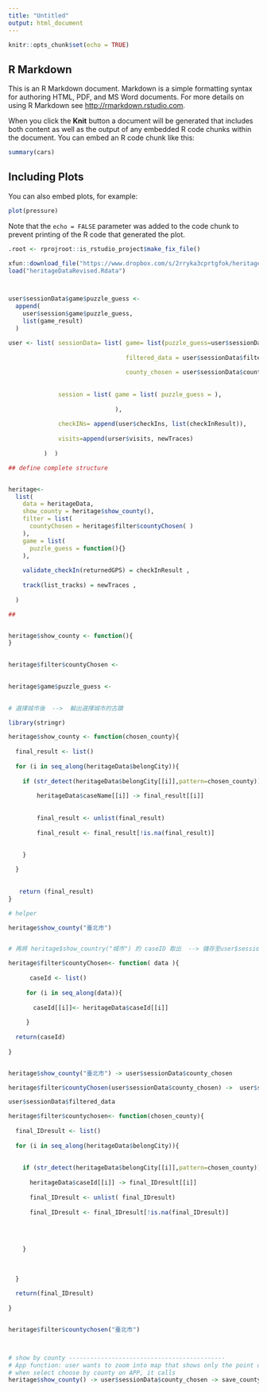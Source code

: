 ---
title: "Untitled"
output: html_document
---

```{r setup, include=FALSE}
knitr::opts_chunk$set(echo = TRUE)
```

## R Markdown

This is an R Markdown document. Markdown is a simple formatting syntax for authoring HTML, PDF, and MS Word documents. For more details on using R Markdown see <http://rmarkdown.rstudio.com>.

When you click the **Knit** button a document will be generated that includes both content as well as the output of any embedded R code chunks within the document. You can embed an R code chunk like this:

```{r cars}
summary(cars)
```

## Including Plots

You can also embed plots, for example:

```{r pressure, echo=FALSE}
plot(pressure)
```

Note that the `echo = FALSE` parameter was added to the code chunk to prevent printing of the R code that generated the plot.



```{r}
.root <- rprojroot::is_rstudio_project$make_fix_file()

xfun::download_file("https://www.dropbox.com/s/2rryka3cprtgfok/heritageDataRevised.Rdata?dl=1", mode="wb")
load("heritageDataRevised.Rdata")




```
```{r}
user$sessionData$game$puzzle_guess <- 
  append(
    user$session$game$puzzle_guess,
    list(game_result)
  )

user <- list( sessionData= list( game= list(puzzle_guess=user$sessionData$game$puzzle_guess,
                                 
                                 filtered_data = user$sessionData$filtered_data ,
                                  
                                 county_chosen = user$sessionData$county_chosen  ),
              
                                 
              session = list( game = list( puzzle_guess = ),
                            
                              ),
             
              checkINs= append(user$checkIns, list(checkInResult)),
              
              visits=append(urser$visits, newTraces)
              
          )  )

## define complete structure


heritage<-
  list(
    data = heritageData,
    show_county = heritage$show_county(),
    filter = list(
      countyChosen = heritage$filter$countyChosen( )
    ),
    game = list(
      puzzle_guess = function(){}
    ),
    
    validate_checkIn(returnedGPS) = checkInResult ,
    
    track(list_tracks) = newTraces ,
    
  )

##


heritage$show_county <- function(){ 
} 

  
heritage$filter$countyChosen <- 

  
heritage$game$puzzle_guess <- 
  


```





```{r}

# 選擇城市後  -->  輸出選擇城市的古蹟 

library(stringr)

heritage$show_county <- function(chosen_county){ 
  
  final_result <- list()
  
  for (i in seq_along(heritageData$belongCity)){
    
    if (str_detect(heritageData$belongCity[[i]],pattern=chosen_county)){
    
        heritageData$caseName[[i]] -> final_result[[i]]
      
      
        final_result <- unlist(final_result)
        
        final_result <- final_result[!is.na(final_result)]

        
    }
 
  }
  
  
   return (final_result)
}

```

```{r}

# helper  

heritage$show_county("臺北市")



```



```{r}

# 再將 heritage$show_country("城市") 的 caseID 取出  --> 儲存至user$sessionData$filtered_data

heritage$filter$countyChosen<- function( data ){
  
      caseId <- list()
  
     for (i in seq_along(data)){
       
       caseId[[i]]<- heritageData$caseId[[i]]
       
     }
  
  return(caseId)
      
}



```


```{r}

heritage$show_county("臺北市") -> user$sessionData$county_chosen

heritage$filter$countyChosen(user$sessionData$county_chosen) ->  user$sessionData$filtered_data

```


```{r}

user$sessionData$filtered_data

```








```{r}

heritage$filter$countychosen<- function(chosen_county){
   
  final_IDresult <- list()
  
  for (i in seq_along(heritageData$belongCity)){
    
    
    if (str_detect(heritageData$belongCity[[i]],pattern=chosen_county)){
      
      heritageData$caseId[[i]] -> final_IDresult[[i]]
      
      final_IDresult <- unlist( final_IDresult)
      
      final_IDresult <- final_IDresult[!is.na(final_IDresult)]
      
      
      
      
    }
    
    
    
  }
  
  return(final_IDresult)
  
}


heritage$filter$countychosen("臺北市")




```



```{r}
# show by county --------------------------------------------
# App function: user wants to zoom into map that shows only the point of interests belong to certain county
# when select choose by county on APP, it calls
heritage$show_county() -> user$sessionData$county_chosen -> save_county_chosen





```



